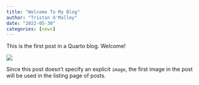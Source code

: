```yaml
---
title: "Welcome To My Blog"
author: "Tristan O'Malley"
date: "2022-05-30"
categories: [news]
---
```


This is the first post in a Quarto blog. Welcome!

![](thumbnail.jpg)

Since this post doesn't specify an explicit `image`, the first image in the post will be used in the listing page of posts.
